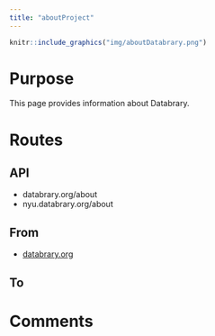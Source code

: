 ```yaml
---
title: "aboutProject"
---
```


```r
knitr::include_graphics("img/aboutDatabrary.png")
```

# Purpose

This page provides information about Databrary.

# Routes

## API

- databrary.org/about
- nyu.databrary.org/about

## From

- [databrary.org](index.html)

## To

# Comments

